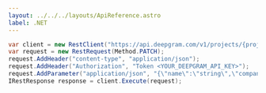 ---
layout: ../../../layouts/ApiReference.astro
label: .NET
---

```csharp
var client = new RestClient("https://api.deepgram.com/v1/projects/{project_id}");
var request = new RestRequest(Method.PATCH);
request.AddHeader("content-type", "application/json");
request.AddHeader("Authorization", "Token <YOUR_DEEPGRAM_API_KEY>");
request.AddParameter("application/json", "{\"name\":\"string\",\"company\":\"string\"}", ParameterType.RequestBody);
IRestResponse response = client.Execute(request);
```
